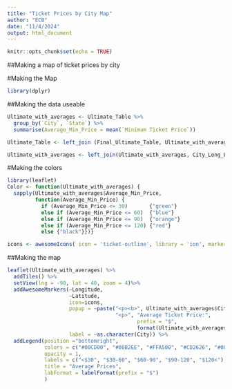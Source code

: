 ```yaml
---
title: "Ticket Prices by City Map"
author: "ECB"
date: "11/4/2024"
output: html_document
---
```


```r
knitr::opts_chunk$set(echo = TRUE)
```

##Making a map of ticket prices by city

#Making the Map
```r
library(dplyr)
```
##Making the data useable

```r
Ultimate_with_averages <- Ultimate_Table %>%
  group_by(`City`, `State`) %>%
  summarise(Average_Min_Price = mean(`Minimum Ticket Price`))

Ultimate_Table <- left_join (Final_Ultimate_Table, Ultimate_with_averages, by = c("City","State"))

Ultimate_with_averages <- left_join(Ultimate_with_averages, City_Long_Lat, by = c("City", "State"))

```

#Making the colors
```r
library(leaflet)
Color <- function(Ultimate_with_averages) { 
  sapply(Ultimate_with_averages$Average_Min_Price, 
         function(Average_Min_Price) {
           if (Average_Min_Price <= 30)       {"green"} 
           else if (Average_Min_Price <= 60)  {"blue"}
           else if (Average_Min_Price <= 90)  {"orange"} 
           else if (Average_Min_Price <= 120) {"red"} 
           else {"black"}})}

icons <- awesomeIcons( icon = 'ticket-outline', library = 'ion', markerColor = Color(Ultimate_with_averages))
```

##Making the map


```r

leaflet(Ultimate_with_averages) %>%
  addTiles() %>%
  setView(lng = -98, lat = 40, zoom = 4)%>%
  addAwesomeMarkers(~Longitude,
                    ~Latitude, 
                    icon=icons, 
                    popup = ~paste("<p><b>", Ultimate_with_averages$City, "</b></p>",
                                   "<p>", "Average Ticket Price:", 
                                          prefix = "$",
                                          format(Ultimate_with_averages$Average_Min_Price, digits = 4), "</p>"), 
                    label = ~as.character(City)) %>%
  addLegend(position ="bottomright", 
            colors = c("#00CD00", "#00B2EE", "#FFA500", "#CD2626", "#000000"),
            opacity = 1,
            labels = c("<$30", "$30-60", "$60-90", "$90-120", "$120<"),
            title = "Average Prices", 
            labFormat = labelFormat(prefix = "$")
            )

```

